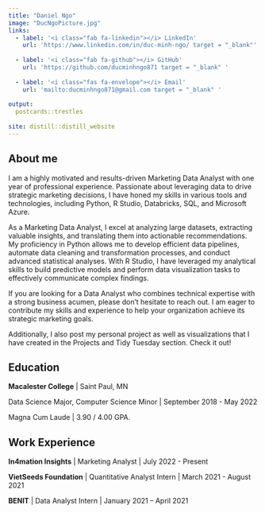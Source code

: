 ```yaml
---
title: "Daniel Ngo"
image: "DucNgoPicture.jpg"
links:
  - label: '<i class="fab fa-linkedin"></i> LinkedIn'
    url: 'https://www.linkedin.com/in/duc-minh-ngo/ target = "_blank"'
    
  - label: '<i class="fab fa-github"></i> GitHub'
    url: 'https://github.com/ducminhngo871 target = "_blank" '
    
  - label: '<i class="fas fa-envelope"></i> Email'
    url: 'mailto:ducminhngo871@gmail.com target = "_blank" '
    
output:
  postcards::trestles
  
site: distill::distill_website
---
```

 
## About me

I am a highly motivated and results-driven Marketing Data Analyst with one year of professional experience. Passionate about leveraging data to drive strategic marketing decisions, I have honed my skills in various tools and technologies, including Python, R Studio, Databricks, SQL, and Microsoft Azure.

As a Marketing Data Analyst, I excel at analyzing large datasets, extracting valuable insights, and translating them into actionable recommendations. My proficiency in Python allows me to develop efficient data pipelines, automate data cleaning and transformation processes, and conduct advanced statistical analyses. With R Studio, I have leveraged my analytical skills to build predictive models and perform data visualization tasks to effectively communicate complex findings.

If you are looking for a Data Analyst who combines technical expertise with a strong business acumen, please don't hesitate to reach out. I am eager to contribute my skills and experience to help your organization achieve its strategic marketing goals.

Additionally, I also post my personal project as well as visualizations that I have created in the  Projects and Tidy Tuesday section. Check it out!

## Education

**Macalester College** | Saint Paul, MN

Data Science Major, Computer Science Minor | September 2018 - May 2022

Magna Cum Laude | 3.90 / 4.00 GPA.  

## Work Experience

**In4mation Insights** | Marketing Analyst | July 2022 - Present

**VietSeeds Foundation** | Quantitative Analyst Intern | March 2021 - August 2021

**BENIT** | Data Analyst Intern | January 2021 – April 2021




